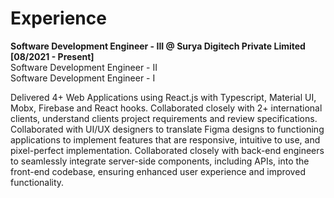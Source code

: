# Experience

**Software Development Engineer - III @ Surya Digitech Private Limited [08/2021 - Present]**<br />
Software Development Engineer - II<br />
Software Development Engineer - I

Delivered 4+ Web Applications using React.js with Typescript, Material UI, Mobx, Firebase and React hooks.
Collaborated closely with 2+ international clients, understand clients project requirements and review
specifications.
Collaborated with UI/UX designers to translate Figma designs to functioning applications to implement
features that are responsive, intuitive to use, and pixel-perfect implementation.
Collaborated closely with back-end engineers to seamlessly integrate server-side components, including
APIs, into the front-end codebase, ensuring enhanced user experience and improved functionality.
